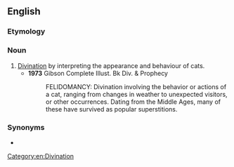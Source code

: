 ==English==

===Etymology===
{{af|en|felid|-o-|-mancy}}

===Noun===
{{en-noun|-}}

# [[divination|Divination]] by interpreting the appearance and behaviour of cats.
#* '''1973''' Gibson Complete Illust. Bk Div. & Prophecy
#*: FELIDOMANCY: Divination involving the behavior or actions of a cat, ranging from changes in weather to unexpected visitors, or other occurrences. Dating from the Middle Ages, many of these have survived as popular superstitions.

===Synonyms===
* {{l|en|ailuromancy}}

[[Category:en:Divination]]